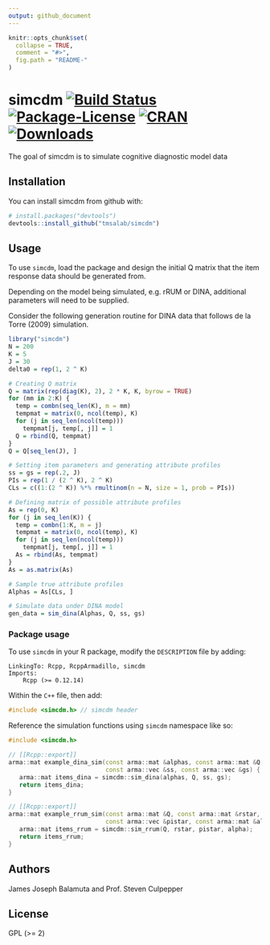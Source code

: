 ```yaml
---
output: github_document
---
```


<!-- README.md is generated from README.Rmd. Please edit that file -->

```r
knitr::opts_chunk$set(
  collapse = TRUE,
  comment = "#>",
  fig.path = "README-"
)
```

# simcdm [![Build Status](https://travis-ci.org/tmsalab/simcdm.svg)](https://travis-ci.org/tmsalab/simcdm) [![Package-License](http://img.shields.io/badge/license-GPL%20(%3E=2)-brightgreen.svg?style=flat)](http://www.gnu.org/licenses/gpl-2.0.html) [![CRAN](http://www.r-pkg.org/badges/version/simcdm)](https://cran.r-project.org/package=simcdm) [![Downloads](http://cranlogs.r-pkg.org/badges/simcdm?color=brightgreen)](http://www.r-pkg.org/pkg/simcdm)

The goal of simcdm is to simulate cognitive diagnostic model data

## Installation

You can install simcdm from github with:

```r
# install.packages("devtools")
devtools::install_github("tmsalab/simcdm")
```

## Usage

To use `simcdm`, load the package and design the initial Q matrix that 
the item response data should be generated from. 

Depending on the model being simulated, e.g. rRUM or DINA, additional parameters
will need to be supplied. 

Consider the following generation routine for DINA data that follows
de la Torre (2009) simulation.

```r
library("simcdm")
N = 200
K = 5
J = 30
delta0 = rep(1, 2 ^ K)

# Creating Q matrix
Q = matrix(rep(diag(K), 2), 2 * K, K, byrow = TRUE)
for (mm in 2:K) {
  temp = combn(seq_len(K), m = mm)
  tempmat = matrix(0, ncol(temp), K)
  for (j in seq_len(ncol(temp)))
    tempmat[j, temp[, j]] = 1
  Q = rbind(Q, tempmat)
}
Q = Q[seq_len(J), ]

# Setting item parameters and generating attribute profiles
ss = gs = rep(.2, J)
PIs = rep(1 / (2 ^ K), 2 ^ K)
CLs = c((1:(2 ^ K)) %*% rmultinom(n = N, size = 1, prob = PIs))

# Defining matrix of possible attribute profiles
As = rep(0, K)
for (j in seq_len(K)) {
  temp = combn(1:K, m = j)
  tempmat = matrix(0, ncol(temp), K)
  for (j in seq_len(ncol(temp)))
    tempmat[j, temp[, j]] = 1
  As = rbind(As, tempmat)
}
As = as.matrix(As)

# Sample true attribute profiles
Alphas = As[CLs, ]

# Simulate data under DINA model
gen_data = sim_dina(Alphas, Q, ss, gs)
```


### Package usage


To use `simcdm` in your R package, modify the `DESCRIPTION` file by adding:

    LinkingTo: Rcpp, RcppArmadillo, simcdm
    Imports:
        Rcpp (>= 0.12.14)

Within the `C++` file, then add:

```cpp
#include <simcdm.h> // simcdm header
```

Reference the simulation functions using `simcdm` namespace like so: 

```cpp
#include <simcdm.h>

// [[Rcpp::export]]
arma::mat example_dina_sim(const arma::mat &alphas, const arma::mat &Q,
                           const arma::vec &ss, const arma::vec &gs) { 
   arma::mat items_dina = simcdm::sim_dina(alphas, Q, ss, gs);
   return items_dina;
}

// [[Rcpp::export]]
arma::mat example_rrum_sim(const arma::mat &Q, const arma::mat &rstar,
                           const arma::vec &pistar, const arma::mat &alpha) { 
   arma::mat items_rrum = simcdm::sim_rrum(Q, rstar, pistar, alpha);
   return items_rrum;
}
```

## Authors

James Joseph Balamuta and Prof. Steven Culpepper

## License

GPL (>= 2)
